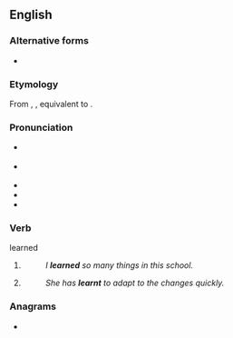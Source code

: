 ==English==

===Alternative forms===
* {{l|en|learned}} {{qualifier|Standard US English spelling|Canadian}}

===Etymology===
From {{der|en|enm|lernd}}, {{m|enm|lernde}}, equivalent to {{suf|en|learn|t}}.

===Pronunciation===
* {{a|Received Pronunciation|Australia}} {{IPA|en|/ˈlɜːnt/}}
* {{a|General American|Canada}} {{IPA|en|/ˈlɝnt/}}
* {{audio|en|en-uk-learnt.ogg|Audio (UK)}}
* {{audio|en|en-au-learnt.ogg|Audio (AU)}}
* {{rhymes|en|ɜː(r)nt}}

===Verb===
learned 

# {{lb|en|British|New England|AAVE|Ireland|Australia|New Zealand|South Africa|alternative in|_|US|Canada}} {{en-simple past of|learn}}
#: ''I '''learned''' so many things in this school.''
# {{lb|en|UK|New England|AAVE|Ireland|Australia|New Zealand|South Africa|alternative in|_|US|Canada}} {{past participle of|en|learn|nocat=1}}
#: ''She has '''learnt''' to adapt to the changes quickly.''

===Anagrams===
* {{anagrams|en|a=aelnrt|Antler|Lenart|altern|antler|rental|ternal}}